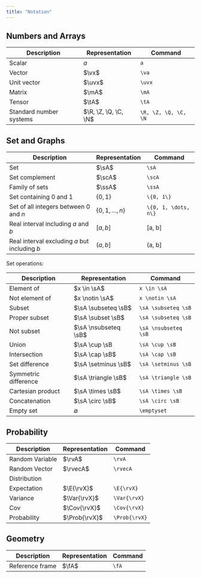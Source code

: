 ```yaml
---
title: "Notation"
---
```


## Numbers and Arrays

| Description             | Representation       | Command              |
|-------------------------|----------------------|----------------------|
| Scalar                  | $a$                  | `a`                  |
| Vector                  | $\vx$                | `\va`                |
| Unit vector             | $\uvx$               | `\uvx`               |
| Matrix                  | $\mA$                | `\mA`                |
| Tensor                  | $\tA$                | `\tA`                |
| Standard number systems | $\R, \Z, \Q, \C, \N$ | `\R, \Z, \Q, \C, \N` |

## Set and Graphs

| Description                                   | Representation       | Command              |
|-----------------------------------------------|----------------------|----------------------|
| Set                                           | $\sA$                | `\sA`                |
| Set complement                                | $\scA$               | `\scA`               |
| Family of sets                                | $\ssA$               | `\ssA`               |
| Set containing $0$ and $1$                    | $\{0, 1\}$           | `\{0, 1\}`           |
| Set of all integers between $0$ and $n$       | $\{0, 1, \dots, n\}$ | `\{0, 1, \dots, n\}` |
| Real interval including $a$ and $b$           | $[a, b]$             | [a, b]               |
| Real interval excluding $a$ but including $b$ | $(a, b]$             | (a, b]               |

Set operations:

| Description          | Representation       | Command              |
|----------------------|----------------------|----------------------|
| Element of           | $x \in \sA$          | `x \in \sA`          |
| Not element of       | $x \notin \sA$       | `x \notin \sA`       |
| Subset               | $\sA \subseteq \sB$  | `\sA \subseteq \sB`  |
| Proper subset        | $\sA \subset \sB$    | `\sA \subseteq \sB`  |
| Not subset           | $\sA \nsubseteq \sB$ | `\sA \nsubseteq \sB` |
| Union                | $\sA \cup \sB        | `\sA \cup \sB`       |
| Intersection         | $\sA \cap \sB$       | `\sA \cap \sB`       |
| Set difference       | $\sA \setminus \sB$  | `\sA \setminus \sB`  |
| Symmetric difference | $\sA \triangle \sB$  | `\sA \triangle \sB`  |
| Cartesian product    | $\sA \times \sB$     | `\sA \times \sB`     |
| Concatenation        | $\sA \circ \sB$      | `\sA \circ \sB`      |
| Empty set            | $\emptyset$          | `\emptyset`          |

## Probability

| Description     | Representation | Command       |
|-----------------|----------------|---------------|
| Random Variable | $\rvA$         | `\rvA`        |
| Random Vector   | $\rvecA$       | `\rvecA`      |
| Distribution    |                |
| Expectation     | $\E{\rvX}$     | `\E{\rvX}`    |
| Variance        | $\Var{\rvX}$   | `\Var{\rvX}`  |
| Cov             | $\Cov{\rvX}$   | `\Cov{\rvX}`  |
| Probability     | $\Prob{\rvX}$  | `\Prob{\rvX}` |

## Geometry

| Description     | Representation | Command |
|-----------------|----------------|---------|
| Reference frame | $\fA$          | `\fA`   |
